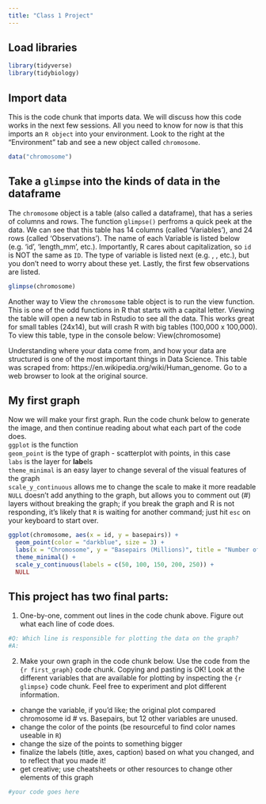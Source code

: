 ```yaml
---
title: "Class 1 Project"
---
```

## Load libraries
```r
library(tidyverse)
library(tidybiology)
```

## Import data
This is the code chunk that imports data. We will discuss how this code works in the next few sessions. All you need to know for now is that this imports an `R object` into your environment. Look to the right at the "Environment" tab and see a new object called `chromosome`. 
```r
data("chromosome")
```

## Take a `glimpse` into the kinds of data in the dataframe
The `chromosome` object is a table (also called a dataframe), that has a series of columns and rows. The function `glimpse()` perfroms a quick peek at the data. We can see that this table has 14 columns (called 'Variables'), and 24 rows (called 'Observations'). The name of each Variable is listed below (e.g. 'id', 'length_mm', etc.). Importantly, R cares about capitalization, so `id` is NOT the same as `ID`. The type of variable is listed next (e.g. <fct>, <dbl>, etc.), but you don't need to worry about these yet. Lastly, the first few observations are listed.  
  
```r
glimpse(chromosome)
```

Another way to View the `chromosome` table object is to run the view function. This is one of the odd functions in R that starts with a capital letter. Viewing the table will open a new tab in Rstudio to see all the data. This works great for small tables (24x14), but will crash R with big tables (100,000 x 100,000). To view this table, type in the console below: View(chromosome)  
  
Understanding where your data come from, and how your data are structured is one of the most important things in Data Science. This table was scraped from: https://en.wikipedia.org/wiki/Human_genome. Go to a web browser to look at the original source.  
  
## My first graph  
Now we will make your first graph. Run the code chunk below to generate the image, and then continue reading about what each part of the code does.  
`ggplot` is the function  
`geom_point` is the type of graph - scatterplot with points, in this case  
`labs` is the layer for **lab**els  
`theme_minimal` is an easy layer to change several of the visual features of the graph  
`scale_y_continuous` allows me to change the scale to make it more readable  
`NULL` doesn't add anything to the graph, but allows you to comment out (#) layers without breaking the graph; if you break the graph and R is not responding, it's likely that `R` is waiting for another command; just hit `esc` on your keyboard to start over.  

```r
ggplot(chromosome, aes(x = id, y = basepairs)) +
  geom_point(color = "darkblue", size = 3) +
  labs(x = "Chromosome", y = "Basepairs (Millions)", title = "Number of Basepairs for Each Human Chromosome", caption = "Data from Wikipedia | Plot from @hirscheylab") +
  theme_minimal() +
  scale_y_continuous(labels = c(50, 100, 150, 200, 250)) +
  NULL
```

## This project has two final parts:  
1. One-by-one, comment out lines in the code chunk above. Figure out what each line of code does.
  
```r
#Q: Which line is responsible for plotting the data on the graph?  
#A: 
```

2. Make your own graph in the code chunk below. Use the code from the `{r first_graph}` code chunk. Copying and pasting is OK! Look at the different variables that are available for plotting by inspecting the `{r glimpse}` code chunk. Feel free to experiment and plot different information.  
* change the variable, if you'd like; the original plot compared chromosome id # vs. Basepairs, but 12 other variables are unused.  
* change the color of the points (be resourceful to find color names useable in `R`)   
* change the size of the points to something bigger
* finalize the labels (title, axes, caption) based on what you changed, and to reflect that you made it!  
* get creative; use cheatsheets or other resources to change other elements of this graph  
 
```r
#your code goes here

```
